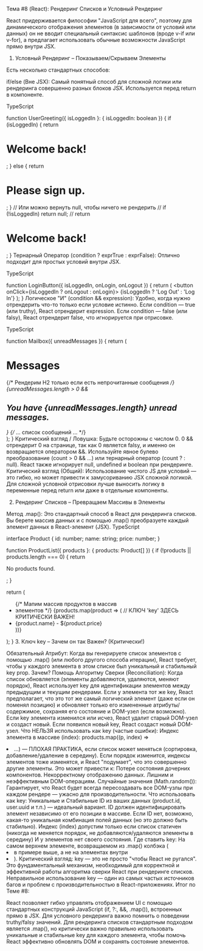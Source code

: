Тема #8 (React): Рендеринг Списков и Условный Рендеринг

React придерживается философии "JavaScript для всего", поэтому для динамического отображения элементов (в зависимости от условий или данных) он не вводит специальный синтаксис шаблонов (вроде v-if или v-for), а предлагает использовать обычные возможности JavaScript прямо внутри JSX.

1. Условный Рендеринг – Показываем/Скрываем Элементы

Есть несколько стандартных способов:

if/else (Вне JSX): Самый понятный способ для сложной логики или рендеринга совершенно разных блоков JSX. Используется перед return в компоненте.

TypeScript

function UserGreeting({ isLoggedIn }: { isLoggedIn: boolean }) {
  if (isLoggedIn) {
    return <h1>Welcome back!</h1>;
  } else {
    return <h1>Please sign up.</h1>;
  }
  // Или можно вернуть null, чтобы ничего не рендерить
  // if (!isLoggedIn) return null;
  // return <h1>Welcome back!</h1>;
}
Тернарный Оператор (condition ? exprTrue : exprFalse): Отлично подходит для простых условий внутри JSX.

TypeScript

function LoginButton({ isLoggedIn, onLogin, onLogout }) {
  return (
    <button onClick={isLoggedIn ? onLogout : onLogin}>
      {isLoggedIn ? 'Log Out' : 'Log In'}
    </button>
  );
}
Логическое "И" (condition && expression): Удобно, когда нужно отрендерить что-то только если условие истинно. Если condition — true (или truthy), React отрендерит expression. Если condition — false (или falsy), React отрендерит false, что игнорируется при отрисовке.

TypeScript

function Mailbox({ unreadMessages }) {
  return (
    <div>
      <h1>Messages</h1>
      {/* Рендерим H2 только если есть непрочитанные сообщения */}
      {unreadMessages.length > 0 &&
        <h2>You have {unreadMessages.length} unread messages.</h2>
      }
      {/* ... список сообщений ... */}
    </div>
  );
}
Критический взгляд / Ловушка: Будьте осторожны с числом 0. 0 && <Component /> отрендерит 0 на странице, так как 0 является falsy, и именно он возвращается оператором &&. Используйте явное булево преобразование (count > 0 && ...) или тернарный оператор (count ? <Component /> : null). React также игнорирует null, undefined и boolean при рендеринге.
Критический взгляд (Общий): Использование чистого JS для условий — это гибко, но может привести к замусориванию JSX сложной логикой. Для сложной условной отрисовки лучше выносить логику в переменные перед return или даже в отдельные компоненты.

2. Рендеринг Списков – Превращаем Массивы в Элементы

Метод .map(): Это стандартный способ в React для рендеринга списков. Вы берете массив данных и с помощью .map() преобразуете каждый элемент данных в React-элемент (JSX).
TypeScript

interface Product { id: number; name: string; price: number; }

function ProductList({ products }: { products: Product[] }) {
  if (!products || products.length === 0) {
    return <p>No products found.</p>;
  }

  return (
    <ul>
      {/* Мапим массив продуктов в массив <li> элементов */}
      {products.map(product => (
        // КЛЮЧ 'key' ЗДЕСЬ КРИТИЧЕСКИ ВАЖЕН!
        <li key={product.id}>
          {product.name} - ${product.price}
        </li>
      ))}
    </ul>
  );
}
3. Ключ key – Зачем он так Важен? (Критически!)

Обязательный Атрибут: Когда вы генерируете список элементов с помощью .map() (или любого другого способа итерации), React требует, чтобы у каждого элемента в этом списке был уникальный и стабильный key prop.
Зачем? Помощь Алгоритму Сверки (Reconciliation):
Когда список обновляется (элементы добавляются, удаляются, меняют порядок), React использует key для идентификации элементов между предыдущим и текущим рендерами.
Если у элемента тот же key, React предполагает, что это тот же самый логический элемент (даже если он поменял позицию) и обновляет только его измененные атрибуты/содержимое, сохраняя его состояние и DOM-узел (если возможно).
Если key элемента изменился или исчез, React удалит старый DOM-узел и создаст новый.
Если появился новый key, React создаст новый DOM-узел.
Что НЕЛЬЗЯ использовать как key (частые ошибки):
Индекс элемента в массиве (index): products.map((p, index) => <li key={index}>...) — ПЛОХАЯ ПРАКТИКА, если список может меняться (сортировка, добавление/удаление в середину). Если порядок изменится, индексы элементов тоже изменятся, и React "подумает", что это совершенно другие элементы. Это может привести к:
Потере состояния дочерних компонентов.
Некорректному отображению данных.
Лишним и неэффективным DOM-операциям.
Случайные значения (Math.random()): Гарантирует, что React будет всегда пересоздавать все DOM-узлы при каждом рендере — ужасно для производительности.
Что использовать как key:
Уникальные и Стабильные ID из ваших данных (product.id, user.uuid и т.п.) — идеальный вариант. ID должен идентифицировать элемент независимо от его позиции в массиве.
Если ID нет, возможно, какая-то уникальная комбинация полей данных (но это должно быть стабильно).
Индекс (index) допустим только если список статичен (никогда не меняется порядок, не добавляются/удаляются элементы в середину) И у элементов нет своего состояния.
Где ставить key: На самом верхнем элементе, возвращаемом из .map() колбэка (<li key={...}> в примере выше, а не на элементах внутри <li>).
Критический взгляд: key — это не просто "чтобы React не ругался". Это фундаментальный механизм, необходимый для корректной и эффективной работы алгоритма сверки React при рендеринге списков. Неправильное использование key — один из самых частых источников багов и проблем с производительностью в React-приложениях.
Итог по Теме #8:

React позволяет гибко управлять отображением UI с помощью стандартных конструкций JavaScript (if, ?:, &&, .map()), встроенных прямо в JSX. Для условного рендеринга важно помнить о поведении truthy/falsy значений. Для рендеринга списков стандартным подходом является .map(), но критически важно правильно использовать уникальные и стабильные key для каждого элемента, чтобы помочь React эффективно обновлять DOM и сохранять состояние элементов.
